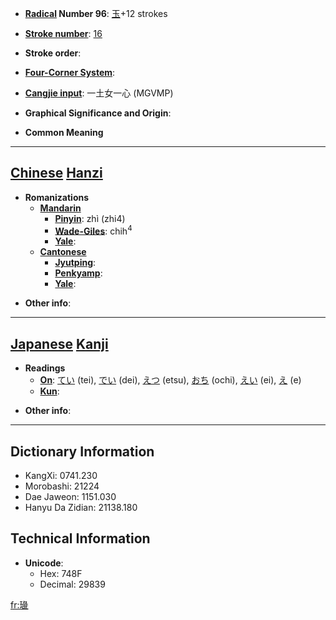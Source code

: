 * '''[[Wiktionary:Chinese radical index| Radical]] Number 96''': [[Wiktionary:Chinese radical index 玉|玉]]+12 strokes

* '''[[Wiktionary:Chinese total strokes index|Stroke number]]''': [[Wiktionary:Chinese total strokes index 16|16]]

* '''Stroke order''': 

* '''[[Wiktionary:Chinese four corner index|Four-Corner System]]''': 

* '''[[Wiktionary:Chinese Cangjie index|Cangjie input]]''': 一土女一心 (MGVMP)

* '''Graphical Significance and Origin''': 

* '''Common Meaning'''

----

== [[Chinese]] [[Hanzi]] ==

* '''Romanizations'''
** '''[[Mandarin]]'''
*** '''[[Pinyin]]''': zhì (zhi4)
*** '''[[Wade-Giles]]''': chih<sup>4</sup>
*** '''[[Yale]]''': 
** '''[[Cantonese]]'''
*** '''[[Jyutping]]''':
*** '''[[Penkyamp]]''': 
*** '''[[Yale]]''': 

* '''Other info''': 

----

== [[Japanese]] [[Kanji]] ==

* '''Readings'''
** '''[[On]]''': [[てい]] (tei), [[でい]] (dei), [[えつ]] (etsu), [[おち]] (ochi), [[えい]] (ei), [[え]] (e)
** '''[[Kun]]''': 

* '''Other info''':  

----

== Dictionary Information ==

* KangXi: 0741.230
* Morobashi: 21224
* Dae Jaweon: 1151.030
* Hanyu Da Zidian: 21138.180

== Technical Information ==

* '''Unicode''':
** Hex: 748F
** Decimal: 29839

[[fr:璏]]